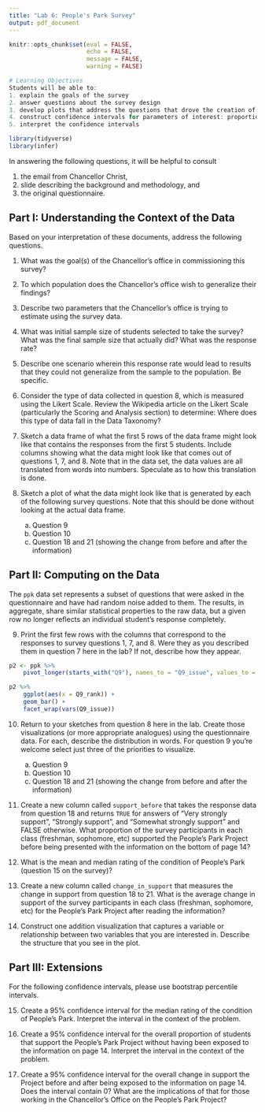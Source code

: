 ```yaml
---
title: "Lab 6: People's Park Survey"
output: pdf_document
---
```


```r
knitr::opts_chunk$set(eval = FALSE, 
                      echo = FALSE,
                      message = FALSE,
                      warning = FALSE)
```

```r
# Learning Objectives
Students will be able to:
1. explain the goals of the survey
2. answer questions about the survey design
3. develop plots that address the questions that drove the creation of the survey
4. construct confidence intervals for parameters of interest: proportions, difference in proportions, and means
5. interpret the confidence intervals
```

```r
library(tidyverse)
library(infer)
```

In answering the following questions, it will be helpful to consult

1. the email from Chancellor Christ,
2. slide describing the background and methodology, and
3. the original questionnaire.

## Part I: Understanding the Context of the Data

Based on your interpretation of these documents, address the following questions.

1. What was the goal(s) of the Chancellor's office in commissioning this survey?

2. To which population does the Chancellor's office wish to generalize their findings?

3. Describe two parameters that the Chancellor's office is trying to estimate using the survey data.

4. What was initial sample size of students selected to take the survey? What was the final sample size that actually did? What was the response rate?

5. Describe one scenario wherein this response rate would lead to results that they could not generalize from the sample to the population. Be specific.

6. Consider the type of data collected in question 8, which is measured using the Likert Scale. Review the Wikipedia article on the Likert Scale (particularly the Scoring and Analysis section) to determine: Where does this type of data fall in the Data Taxonomy? 

7. Sketch a data frame of what the first 5 rows of the data frame might look like that contains the responses from the first 5 students. Include columns showing what the data might look like that comes out of questions 1, 7, and 8. Note that in the data set, the data values are all translated from words into numbers. Speculate as to how this translation is done.

8. Sketch a plot of what the data might look like that is generated by each of the following survey questions. Note that this should be done without looking at the actual data frame.
    a. Question 9
    b. Question 10
    c. Question 18 and 21 (showing the change from before and after the information)
    

## Part II: Computing on the Data

The `ppk` data set represents a subset of questions that were asked in the questionnaire and have had random noise added to them. The results, in aggregate, share similar statistical properties to the raw data, but a given row no longer reflects an individual student's response completely.

9. Print the first few rows with the columns that correspond to the responses to survey questions 1, 7, and 8. Were they as you described them in question 7 here in the lab? If not, describe how they appear.

```r
p2 <- ppk %>%
    pivot_longer(starts_with("Q9"), names_to = "Q9_issue", values_to = "Q9_rank")

p2 %>%
    ggplot(aes(x = Q9_rank)) +
    geom_bar() +
    facet_wrap(vars(Q9_issue))
```


10. Return to your sketches from question 8 here in the lab. Create those visualizations (or more appropriate analogues) using the questionnaire data. For each, describe the distribution in words. For question 9 you're welcome select just three of the priorities to visualize.

    a. Question 9
    b. Question 10
    c. Question 18 and 21 (showing the change from before and after the information)

11. Create a new column called `support_before` that takes the response data from question 18 and returns `TRUE` for answers of "Very strongly support", "Strongly support", and "Somewhat strongly support" and FALSE otherwise. What proportion of the survey participants in each class (freshman, sophomore, etc) supported the People's Park Project before being presented with the information on the bottom of page 14?

12. What is the mean and median rating of the condition of People's Park (question 15 on the survey)?

13. Create a new column called `change_in_support` that measures the change in support from question 18 to 21. What is the average change in support of the survey participants in each class (freshman, sophomore, etc) for the People's Park Project after reading the information?

14. Construct one addition visualization that captures a variable or relationship between two variables that you are interested in. Describe the structure that you see in the plot.

## Part III: Extensions

For the following confidence intervals, please use bootstrap percentile intervals.

15. Create a 95% confidence interval for the median rating of the condition of People's Park. Interpret the interval in the context of the problem.

<!-- 16. Generate 9 bootstrap samples of size 500 for the rating of the condition of People's Park. Plot those 9 samples using three by three facet plots. Using one of them to construct a 95% confidence interval for the median rating of the condition of People's Park. Interpret the interval in the context of the problem: what does it tell us about the parameter we are trying to estimate? -->

16. Create a 95% confidence interval for the overall proportion of students that support the People's Park Project without having been exposed to the information on page 14. Interpret the interval in the context of the problem.

17. Create a 95% confidence interval for the overall change in support the Project before and after being exposed to the information on page 14. Does the interval contain 0? What are the implications of that for those working in the Chancellor's Office on the People's Park Project?


